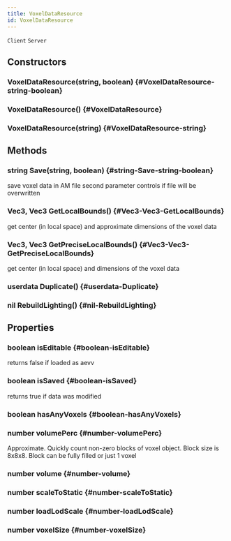 ```yaml
---
title: VoxelDataResource
id: VoxelDataResource
---
```

`Client`
`Server`

## Constructors

### VoxelDataResource(string, boolean) {#VoxelDataResource-string-boolean}

### VoxelDataResource() {#VoxelDataResource}

### VoxelDataResource(string) {#VoxelDataResource-string}

## Methods

### string Save(string, boolean) {#string-Save-string-boolean}
save voxel data in AM file
second parameter controls if file will be overwritten

### Vec3, Vec3 GetLocalBounds() {#Vec3-Vec3-GetLocalBounds}
get center (in local space) and approximate dimensions of the voxel data

### Vec3, Vec3 GetPreciseLocalBounds() {#Vec3-Vec3-GetPreciseLocalBounds}
get center (in local space) and dimensions of the voxel data

### userdata Duplicate() {#userdata-Duplicate}

### nil RebuildLighting() {#nil-RebuildLighting}

## Properties

### boolean isEditable {#boolean-isEditable}
returns false if loaded as aevv

### boolean isSaved {#boolean-isSaved}
returns true if data was modified

### boolean hasAnyVoxels {#boolean-hasAnyVoxels}

### number volumePerc {#number-volumePerc}
Approximate. Quickly count non-zero blocks of voxel object. Block size is 8x8x8. Block can be fully filled or just 1 voxel

### number volume {#number-volume}

### number scaleToStatic {#number-scaleToStatic}

### number loadLodScale {#number-loadLodScale}

### number voxelSize {#number-voxelSize}

